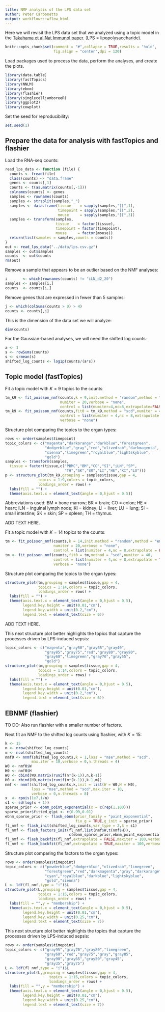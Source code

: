 ```yaml
---
title: NMF analysis of the LPS data set
author: Peter Carbonetto
output: workflowr::wflow_html
---
```


Here we will revisit the LPS data set that we analyzed using a topic
model in the [Takahama et al Nat Immunol paper][takahama2024]. (LPS =
lipopolysaccharide).

```r
knitr::opts_chunk$set(comment = "#",collapse = TRUE,results = "hold",
                      fig.align = "center",dpi = 120)
```

Load packages used to process the data, perform the analyses, and
create the plots.

```r
library(data.table)
library(fastTopics)
library(NNLM)
library(ebnm)
library(flashier)
library(singlecelljamboreeR)
library(ggplot2)
library(cowplot)
```

Set the seed for reproducibility:

```r
set.seed(1)
```

## Prepare the data for analysis with fastTopics and flashier

Load the RNA-seq counts:

```r
read_lps_data <- function (file) {
  counts <- fread(file)
  class(counts) <- "data.frame"
  genes <- counts[,1]
  counts <- t(as.matrix(counts[,-1]))
  colnames(counts) <- genes
  samples <- rownames(counts)
  samples <- strsplit(samples,"_")
  samples <- data.frame(tissue    = sapply(samples,"[[",1),
                        timepoint = sapply(samples,"[[",2),
                        mouse     = sapply(samples,"[[",3))
  samples <- transform(samples,
                       tissue    = factor(tissue),
					   timepoint = factor(timepoint),
					   mouse     = factor(mouse))
  return(list(samples = samples,counts = counts))
}
out <- read_lps_data("../data/lps.csv.gz")
samples <- out$samples
counts  <- out$counts
rm(out)
```

Remove a sample that appears to be an outlier based on the NMF analyses:

```r
i       <- which(rownames(counts) != "iLN_d2_20")
samples <- samples[i,]
counts  <- counts[i,]
```

Remove genes that are expressed in fewer than 5 samples:

```r
j <- which(colSums(counts > 0) > 4)
counts <- counts[,j]
```

This is the dimension of the data set we will analyze:

```r
dim(counts)
```

For the Gaussian-based analyses, we will need the shifted log counts:

```r
a <- 1
s <- rowSums(counts)
s <- s/mean(s)
shifted_log_counts <- log1p(counts/(a*s))
```

## Topic model (fastTopics)

Fit a topic model with $K = 9$ topics to the counts:

```r
tm_k9 <- fit_poisson_nmf(counts,k = 9,init.method = "random",method = "em",
                         numiter = 20,verbose = "none",
		   			     control = list(numiter=4,nc=8,extrapolate=FALSE))
tm_k9 <- fit_poisson_nmf(counts,fit0 = tm_k9,method = "scd",numiter = 40,
                         control = list(numiter = 4,nc = 8,extrapolate = TRUE),
					     verbose = "none")
```

Structure plot comparing the topics to the organ types:

```r
rows <- order(samples$timepoint)
topic_colors <- c("magenta","darkorange","darkblue","forestgreen",
                  "dodgerblue","gray","red","olivedrab","darkmagenta",
                  "sienna","limegreen","royalblue","lightskyblue",
				  "gold")
samples <- transform(samples,
  tissue = factor(tissue,c("PBMC","BM","CO","SI","iLN","SP",
                           "TH","SK","BR","LI","HE","KI","LU")))
p <- structure_plot(tm_k9,grouping = samples$tissue,gap = 4,
               topics = 1:9,colors = topic_colors,
   		       loadings_order = rows) +
  labs(fill = "") +
  theme(axis.text.x = element_text(angle = 0,hjust = 0.5))
```

Abbreviations used: BM = bone marrow; BR = brain; CO = colon; HE =
heart; iLN = inguinal lymph node; KI = kidney; LI = liver; LU = lung;
SI = small intestine; SK = skin; SP = spleen; TH = thymus.

ADD TEXT HERE.

Fit a topic model with $K = 14$ topics to the counts:

```r
tm <- fit_poisson_nmf(counts,k = 14,init.method = "random",method = "em",
                      numiter = 20,verbose = "none",
					  control = list(numiter = 4,nc = 8,extrapolate = FALSE))
tm <- fit_poisson_nmf(counts,fit0 = tm,method = "scd",numiter = 40,
                      control = list(numiter = 4,nc = 8,extrapolate = TRUE),
					  verbose = "none")
```

Structure plot comparing the topics to the organ types:

```r
structure_plot(tm,grouping = samples$tissue,gap = 4,
               topics = 1:14,colors = topic_colors,
   		       loadings_order = rows) +
  labs(fill = "") +
  theme(axis.text.x = element_text(angle = 0,hjust = 0.5),
        legend.key.height = unit(0.01,"cm"),
        legend.key.width = unit(0.2,"cm"),
        legend.text = element_text(size = 6))
```

ADD TEXT HERE.

This next structure plot better highlights the topics that capture
the processes driven by LPS-induced sepsis:

```r
topic_colors <- c("magenta","gray50","gray65","gray40",
                  "gray85","gray75","red","gray80","gray90",
                  "gray60","limegreen","gray70","gray55",
				  "gold")
structure_plot(tm,grouping = samples$tissue,gap = 4,
               topics = 1:14,colors = topic_colors,
			   loadings_order = rows) +
  labs(fill = "") +
  theme(axis.text.x = element_text(angle = 0,hjust = 0.5),
        legend.key.height = unit(0.01,"cm"),
        legend.key.width = unit(0.2,"cm"),
        legend.text = element_text(size = 6))
```

## EBNMF (flashier)

TO DO: Also run flashier with a smaller number of factors.

Next fit an NMF to the shifted log counts using flashier, with $K =
15$:

```r
k <- 15
n <- nrow(shifted_log_counts)
m <- ncol(shifted_log_counts)
nmf0 <- nnmf(shifted_log_counts,k = 1,loss = "mse",method = "scd",
            max.iter = 10,verbose = 0,n.threads = 4)
W0 <- nmf0$W
H0 <- nmf0$H
W0 <- cbind(W0,matrix(runif(n*(k-1)),n,k-1))
H0 <- rbind(H0,matrix(runif(m*(k-1)),k-1,m))
nmf <- nnmf(shifted_log_counts,k,init = list(W = W0,H = H0),
            loss = "mse",method = "scd",max.iter = 10,
            verbose = 0,n.threads = 8)
x  <- rpois(1e7,1/n)
s1 <- sd(log(x + 1))
sparse_prior <- ebnm_point_exponential(x = c(rep(1,100)))
sparse_prior$fitted_g$pi <- c(0.99,0.01)
ebnm_sparse_prior <- flash_ebnm(prior_family = "point_exponential",
                                fix_g = TRUE,g_init = sparse_prior)
fl_nmf <- flash_init(shifted_log_counts,var_type = 2,S = s1)
fl_nmf <- flash_factors_init(fl_nmf,list(nmf$W,t(nmf$H)),
                             c(ebnm_sparse_prior,ebnm_point_exponential))
fl_nmf <- flash_backfit(fl_nmf,extrapolate = FALSE,maxiter = 100,verbose = 0)
fl_nmf <- flash_backfit(fl_nmf,extrapolate = TRUE,maxiter = 100,verbose = 0)
```

Structure plot comparing the factors to the organ types:

```r
rows <- order(samples$timepoint)
topic_colors <- c("powderblue","dodgerblue","olivedrab","limegreen",
                  "forestgreen","red","darkmagenta","gray","darkorange",
                  "cyan","royalblue","darkblue","lightskyblue",
                  "gold","sienna")
L <- ldf(fl_nmf,type = "i")$L
structure_plot(L,grouping = samples$tissue,gap = 4,
               topics = 1:15,colors = topic_colors,
			   loadings_order = rows) +
  labs(fill = "",y = "membership") +
  theme(axis.text.x = element_text(angle = 0,hjust = 0.5),
        legend.key.height = unit(0.01,"cm"),
        legend.key.width = unit(0.25,"cm"),
        legend.text = element_text(size = 7))
```

This next structure plot better highlights the topics that capture
the processes driven by LPS-induced sepsis:

```r
rows <- order(samples$timepoint)
topic_colors <- c("gray95","gray70","gray80","limegreen",
                  "gray60","red","gray75","gray","gray85",
                  "gray90","gray65","gray50","gray45",
                  "gray35","gray75")
L <- ldf(fl_nmf,type = "i")$L
structure_plot(L,grouping = samples$tissue,gap = 4,
                    topics = 1:15,colors = topic_colors,
					loadings_order = rows) +
  labs(fill = "",y = "membership") +
  theme(axis.text.x = element_text(angle = 0,hjust = 0.5),
        legend.key.height = unit(0.01,"cm"),
        legend.key.width = unit(0.25,"cm"),
        legend.text = element_text(size = 7))
```

[takahama2024]: https://doi.org/10.1038/s41590-023-01722-8
